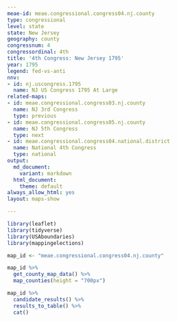 ```yaml
---
meae-id: meae.congressional.congress04.nj.county
type: congressional
level: state
state: New Jersey
geography: county
congressnum: 4
congressordinal: 4th
title: '4th Congress: New Jersey 1795'
year: 1795
legend: fed-vs-anti
nnv:
- id: nj.uscongress.1795
  name: NJ US Congress 1795 At Large
related-maps:
- id: meae.congressional.congress03.nj.county
  name: NJ 3rd Congress
  type: previous
- id: meae.congressional.congress05.nj.county
  name: NJ 5th Congress
  type: next
- id: meae.congressional.congress04.national.district
  name: National 4th Congress
  type: national
output:
  md_document:
    variant: markdown
  html_document:
    theme: default
always_allow_html: yes
layout: maps-show

---
```


```r
library(leaflet)
library(tidyverse)
library(USAboundaries)
library(mappingelections)

map_id <- "meae.congressional.congress04.nj.county"
```

<div class="map">

```r
map_id %>%
  get_county_map_data() %>%
  map_counties(height = "700px")
```

</div>

<div class="results-table">

```r
map_id %>%
  candidate_results() %>%
  results_to_table() %>%
  cat()
```

</div>
